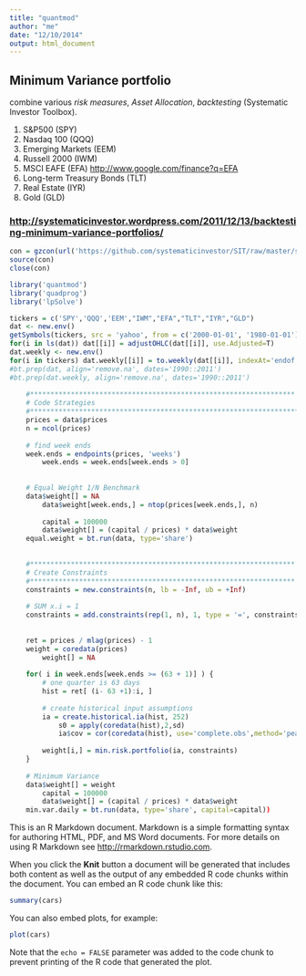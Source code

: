 ```yaml
---
title: "quantmod"
author: "me"
date: "12/10/2014"
output: html_document
---
```



## Minimum Variance portfolio 
combine various _risk measures_, _Asset Allocation_, _backtesting_ (Systematic Investor Toolbox).

1. S&P500 (SPY)
2. Nasdaq 100 (QQQ)
3. Emerging Markets (EEM)
4. Russell 2000 (IWM)
5. MSCI EAFE (EFA) <http://www.google.com/finance?q=EFA>
6. Long-term Treasury Bonds (TLT)
7. Real Estate (IYR)
8. Gold (GLD)

### <http://systematicinvestor.wordpress.com/2011/12/13/backtesting-minimum-variance-portfolios/>

```r
con = gzcon(url('https://github.com/systematicinvestor/SIT/raw/master/sit.gz', 'rb'))
source(con)
close(con)

library('quantmod')
library('quadprog')
library('lpSolve')

tickers = c('SPY','QQQ','EEM',"IWM","EFA","TLT","IYR","GLD")
dat <- new.env()
getSymbols(tickers, src = 'yahoo', from = c('2000-01-01', '1980-01-01')[1], env = dat, auto.assign = T)
for(i in ls(dat)) dat[[i]] = adjustOHLC(dat[[i]], use.Adjusted=T)
dat.weekly <- new.env()
for(i in tickers) dat.weekly[[i]] = to.weekly(dat[[i]], indexAt='endof')
#bt.prep(dat, align='remove.na', dates='1990::2011')
#bt.prep(dat.weekly, align='remove.na', dates='1990::2011')
 
    #*****************************************************************
    # Code Strategies
    #****************************************************************** 
    prices = data$prices   
    n = ncol(prices)
     
    # find week ends
    week.ends = endpoints(prices, 'weeks')
        week.ends = week.ends[week.ends > 0]     
 
         
    # Equal Weight 1/N Benchmark
    data$weight[] = NA
        data$weight[week.ends,] = ntop(prices[week.ends,], n)       
         
        capital = 100000
        data$weight[] = (capital / prices) * data$weight
    equal.weight = bt.run(data, type='share')
         
     
    #*****************************************************************
    # Create Constraints
    #*****************************************************************
    constraints = new.constraints(n, lb = -Inf, ub = +Inf)
     
    # SUM x.i = 1
    constraints = add.constraints(rep(1, n), 1, type = '=', constraints)        
 
         
    ret = prices / mlag(prices) - 1
    weight = coredata(prices)
        weight[] = NA
         
    for( i in week.ends[week.ends >= (63 + 1)] ) {
        # one quarter is 63 days
        hist = ret[ (i- 63 +1):i, ]
         
        # create historical input assumptions
        ia = create.historical.ia(hist, 252)
            s0 = apply(coredata(hist),2,sd)     
            ia$cov = cor(coredata(hist), use='complete.obs',method='pearson') * (s0 %*% t(s0))
             
        weight[i,] = min.risk.portfolio(ia, constraints)
    }
 
    # Minimum Variance
    data$weight[] = weight      
        capital = 100000
        data$weight[] = (capital / prices) * data$weight
    min.var.daily = bt.run(data, type='share', capital=capital))

```

This is an R Markdown document. Markdown is a simple formatting syntax for authoring HTML, PDF, and MS Word documents. For more details on using R Markdown see <http://rmarkdown.rstudio.com>.

When you click the **Knit** button a document will be generated that includes both content as well as the output of any embedded R code chunks within the document. You can embed an R code chunk like this:

```r
summary(cars)
```

You can also embed plots, for example:

```r
plot(cars)
```

Note that the `echo = FALSE` parameter was added to the code chunk to prevent printing of the R code that generated the plot.
